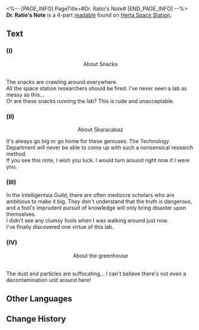 <%-- [PAGE_INFO]
PageTitle=#Dr. Ratio's Note#
[END_PAGE_INFO] --%>
{{Readable Infobox
|id           = 289
|partIds      = 190539;190540;190541;190542
|title        = 
|image        = Item Electronic Notice.png
|world        = Herta Space Station
|parts        = 4
|author       = <!--to be added-->
|description  = Dr. Ratio's feedback during his "visit" to the space station. His words show his sincerity.
|part1        = (I)
|source1      = {{cx|Source missing}}
|part2        = (II)
|source2      = {{cx|Source missing}}
|part3        = (III)
|source3      = {{cx|Source missing}}
|part4        = (IV)
|source4      = {{cx|Source missing}}
|characters   = 
|factions     = 
}}
'''Dr. Ratio's Note''' is a 4-part [[readable]] found on [[Herta Space Station]].
<!--
==Location==
{{Map Embed|<map name>|<marker id>}}
-->
==Text==
===(I)===
<div align="center">About Snacks</div><br />The snacks are crawling around everywhere.<br />All the space station researchers should be fired. I've never seen a lab as messy as this...<br />Or are these snacks running the lab? This is rude and unacceptable.

===(II)===
<div align="center">About Skaracabaz</div>

It's always go big or go home for these geniuses. The Technology Department will never be able to come up with such a nonsensical research method.<br />If you see this note, I wish you luck. I would turn around right now if I were you.

===(III)===
In the Intelligentsia Guild, there are often mediocre scholars who are ambitious to make it big. They don't understand that the truth is dangerous, and a fool's imprudent pursuit of knowledge will only bring disaster upon themselves.<br />I didn't see any clumsy fools when I was walking around just now.<br />I've finally discovered one virtue of this lab.

===(IV)===
<div align="center">About the greenhouse</div><br />The dust and particles are suffocating... I can't believe there's not even a decontamination unit around here!

<!--
==Trivia==
* 
-->
==Other Languages==
{{Other Languages
|en   = Dr. Ratio's Note
|zhs  = 真理医生的留言便条
|zht  = 真理醫生的留言字條
|ja   = Dr.レイシオの伝言のメモ
|ko   = Dr. 레이시오가 남긴 메모
|es   = Nota del Dr. Ratio
|fr   = Commentaires de Dr Ratio
|ru   = Заметки доктора Рацио
|th   = โน้ตของ Dr. Ratio
|vi   = Mẩu Giấy Nhắn Của Dr. Ratio
|de   = Dr. Wahrheits Notiz
|id   = Catatan Memo Dr. Ratio
|pt   = Anotação do Dr. Ratio
}}

==Change History==
{{Change History|1.6}}